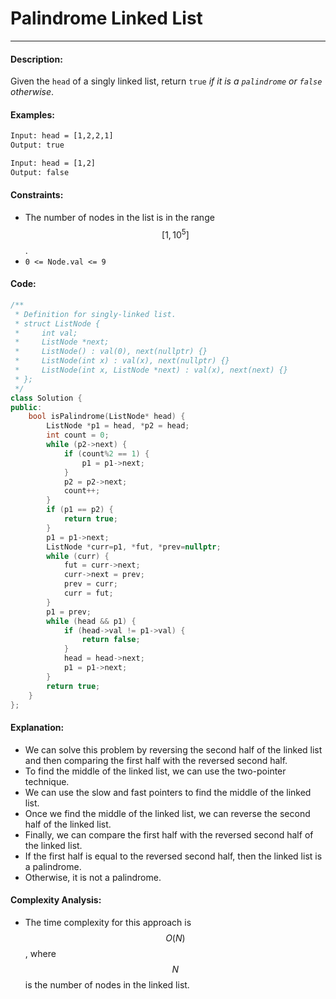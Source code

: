 # Palindrome Linked List

-----

#### Description: 

Given the ```head``` of a singly linked list, return ```true``` _if it is a ```palindrome``` or ```false``` otherwise_.

#### Examples:

```txt
Input: head = [1,2,2,1]
Output: true
```

```txt
Input: head = [1,2]
Output: false
```

#### Constraints: 

- The number of nodes in the list is in the range $$[1, 10^5]$$.
- ```0 <= Node.val <= 9```

#### Code: 

```cpp
/**
 * Definition for singly-linked list.
 * struct ListNode {
 *     int val;
 *     ListNode *next;
 *     ListNode() : val(0), next(nullptr) {}
 *     ListNode(int x) : val(x), next(nullptr) {}
 *     ListNode(int x, ListNode *next) : val(x), next(next) {}
 * };
 */
class Solution {
public:
    bool isPalindrome(ListNode* head) {
        ListNode *p1 = head, *p2 = head;
        int count = 0;
        while (p2->next) {
            if (count%2 == 1) {
                p1 = p1->next;
            }
            p2 = p2->next;
            count++;
        }
        if (p1 == p2) {
            return true;
        }
        p1 = p1->next;
        ListNode *curr=p1, *fut, *prev=nullptr;
        while (curr) {
            fut = curr->next;
            curr->next = prev;
            prev = curr;
            curr = fut;
        }
        p1 = prev;
        while (head && p1) {
            if (head->val != p1->val) {
                return false;
            }
            head = head->next;
            p1 = p1->next; 
        }
        return true;
    }
};
```

#### Explanation:

- We can solve this problem by reversing the second half of the linked list and then comparing the first half with the reversed second half.
- To find the middle of the linked list, we can use the two-pointer technique.
- We can use the slow and fast pointers to find the middle of the linked list.
- Once we find the middle of the linked list, we can reverse the second half of the linked list.
- Finally, we can compare the first half with the reversed second half of the linked list.
- If the first half is equal to the reversed second half, then the linked list is a palindrome.
- Otherwise, it is not a palindrome.

#### Complexity Analysis:

- The time complexity for this approach is $$O(N)$$, where $$N$$ is the number of nodes in the linked list.